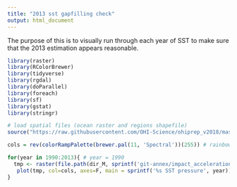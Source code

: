 ```yaml
---
title: "2013 sst gapfilling check"
output: html_document
---
```


The purpose of this is to visually run through each year of SST to make sure that the 2013 estimation appears reasonable. 

```r

library(raster)
library(RColorBrewer)
library(tidyverse)
library(rgdal)
library(doParallel)
library(foreach)
library(sf)
library(gstat)
library(stringr)

# load spatial files (ocean raster and regions shapefile)
source("https://raw.githubusercontent.com/OHI-Science/ohiprep_v2018/master/src/R/spatial_common.R")

cols = rev(colorRampPalette(brewer.pal(11, 'Spectral'))(255)) # rainbow color scheme

for(year in 1990:2013){ # year = 1990
  tmp <- raster(file.path(dir_M, sprintf('git-annex/impact_acceleration/stressors/sst/final/sst_%s_rescaled_mol.tif', year)))
   plot(tmp, col=cols, axes=F, main = sprintf('%s SST pressure', year))
}

```
